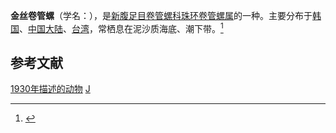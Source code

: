 {{Infraspeciesbox
| genus = Gemmula
| species = congener
| varietas = cosmoi
| authority = Sykes, 1930
}}
'''金丝卷管螺'''（学名：''{{lang|la|Gemmula congener cosmoi}}''），是[[新腹足目|新腹足目]][[卷管螺科|卷管螺科]][[珠环卷管螺属|珠环卷管螺属]]的一种。主要分布于[[韩国|韩国]]、[[中国大陆|中国大陆]]、[[台湾|台湾]]，常栖息在泥沙质海底、潮下带。<ref>{{cite web|url=http://shell.sinica.edu.tw/chinese/shellbase_detail.php?science_no=1398|title=国际贝库：金丝卷管螺|publisher=台湾贝类资料库|accessdate=2009-08-11}}</ref>

== 参考文献 ==
{{reflist}}
{{taxonbar}}
[[Category:_1930年描述的动物|1930年描述的动物]]
[[Category:珠环卷管螺属|J]]